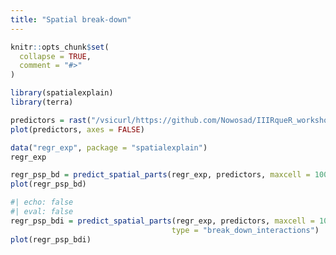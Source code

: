 ```yaml
---
title: "Spatial break-down"
---
```


```r
knitr::opts_chunk$set(
  collapse = TRUE,
  comment = "#>"
)
```

```r
library(spatialexplain)
library(terra)
```

```r
predictors = rast("/vsicurl/https://github.com/Nowosad/IIIRqueR_workshop_materials/raw/refs/heads/main/data/predictors.tif")
plot(predictors, axes = FALSE)
```

```r
data("regr_exp", package = "spatialexplain")
regr_exp
```

```r
regr_psp_bd = predict_spatial_parts(regr_exp, predictors, maxcell = 100)
plot(regr_psp_bd)
```

```r
#| echo: false
#| eval: false
regr_psp_bdi = predict_spatial_parts(regr_exp, predictors, maxcell = 100,
                                    type = "break_down_interactions")
plot(regr_psp_bdi)
```
